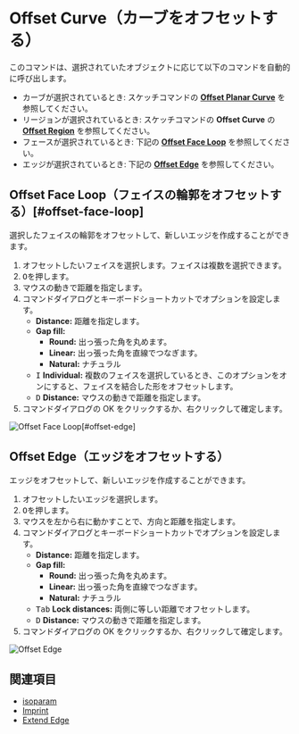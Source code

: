 
# Offset Curve（カーブをオフセットする）

<Reference shortcut="O" command="Offset Curve" button="コマンドバー右" />

このコマンドは、選択されていたオブジェクトに応じて以下のコマンドを自動的に呼び出します。
   - カーブが選択されているとき: スケッチコマンドの [**Offset Planar Curve**](../sketch/offset-curve#offset-planar-curve) を参照してください。
   - リージョンが選択されているとき: スケッチコマンドの **Offset Curve** の [**Offset Region**](../sketch/offset-curve#offset-region) を参照してください。
   - フェースが選択されているとき: 下記の [**Offset Face Loop**](#offset-face-loop) を参照してください。
   - エッジが選択されているとき: 下記の [**Offset Edge**](#offset-edge) を参照してください。

## Offset Face Loop（フェイスの輪郭をオフセットする）[#offset-face-loop]

選択したフェイスの輪郭をオフセットして、新しいエッジを作成することができます。

1. オフセットしたいフェイスを選択します。フェイスは複数を選択できます。
2. <kbd>O</kbd>を押します。
3. マウスの動きで距離を指定します。
4. コマンドダイアログとキーボードショートカットでオプションを設定します。
   - **Distance:** 距離を指定します。
   - **Gap fill:**
        - **Round:** 出っ張った角を丸めます。
        - **Linear:** 出っ張った角を直線でつなぎます。
        - **Natural:** ナチュラル
   - <kbd>I</kbd> **Individual:** 複数のフェイスを選択しているとき、このオプションをオンにすると、フェイスを結合した形をオフセットします。
   - <kbd>D</kbd> **Distance:** マウスの動きで距離を指定します。
5. コマンドダイアログの OK をクリックするか、右クリックして確定します。

![Offset Face Loop](/img/offset-face-loop.gif)[#offset-edge]

## Offset Edge（エッジをオフセットする）

エッジをオフセットして、新しいエッジを作成することができます。

1. オフセットしたいエッジを選択します。
2. <kbd>O</kbd>を押します。
3. マウスを左から右に動かすことで、方向と距離を指定します。
4. コマンドダイアログとキーボードショートカットでオプションを設定します。
   - **Distance:** 距離を指定します。
   - **Gap fill:**
        - **Round:** 出っ張った角を丸めます。
        - **Linear:** 出っ張った角を直線でつなぎます。
        - **Natural:** ナチュラル
   - <kbd>Tab</kbd> **Lock distances:** 両側に等しい距離でオフセットします。
   - <kbd>D</kbd> **Distance:** マウスの動きで距離を指定します。
5. コマンドダイアログの OK をクリックするか、右クリックして確定します。

![Offset Edge](/img/offset-edge.gif)


## 関連項目
- [isoparam](./isoparam)
- [Imprint](./imprint)
- [Extend Edge](./extend-edge)
